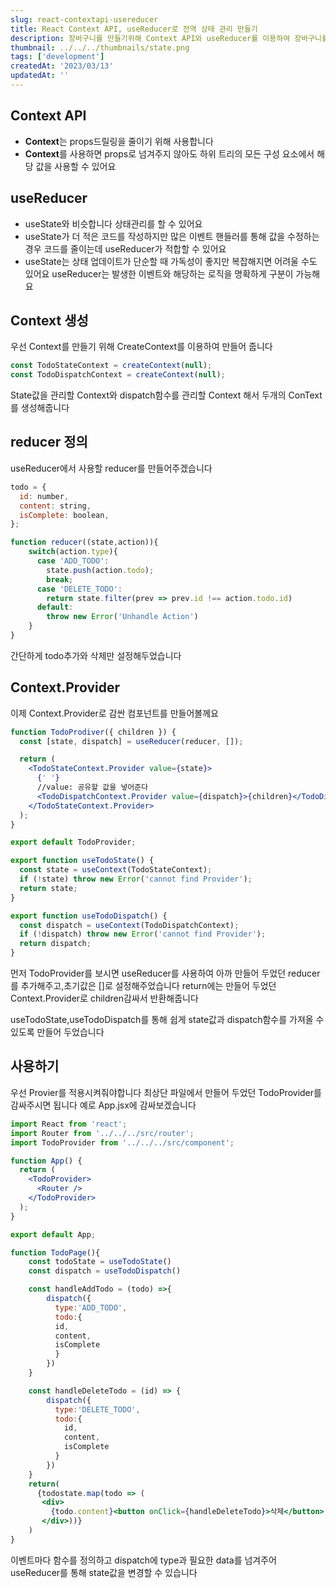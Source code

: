 ```yaml
---
slug: react-contextapi-usereducer
title: React Context API, useReducer로 전역 상태 관리 만들기
description: 장바구니를 만들기위해 Context API와 useReducer를 이용하여 장바구니를 관리 할 수 있는 전역 상태 관리를 만들어보자
thumbnail: ../../../thumbnails/state.png
tags: ['development']
createdAt: '2023/03/13'
updatedAt: ''
---
```


## Context API

- **Context**는 props드릴링을 줄이기 위해 사용합니다
- **Context**를 사용하면 props로 넘겨주지 않아도 하위 트리의 모든 구성 요소에서 해당 값을 사용할 수 있어요

## useReducer

- useState와 비슷합니다 상태관리를 할 수 있어요
- useState가 더 적은 코드를 작성하지만
  많은 이벤트 핸들러를 통해 값을 수정하는 경우 코드를 줄이는데 useReducer가 적합할 수 있어요
- useState는 상태 업데이트가 단순할 때 가독성이 좋지만 복잡해지면 어려울 수도 있어요
  useReducer는 발생한 이벤트와 해당하는 로직을 명확하게 구분이 가능해요

## Context 생성

우선 Context를 만들기 위해 CreateContext를 이용하여 만들어 줍니다

```js
const TodoStateContext = createContext(null);
const TodoDispatchContext = createContext(null);
```

State값을 관리할 Context와 dispatch함수를 관리할 Context 해서 두개의 ConText를 생성해줍니다

## reducer 정의

useReducer에서 사용할 reducer를 만들어주겠습니다

```js
todo = {
  id: number,
  content: string,
  isComplete: boolean,
};
```

```js
function reducer((state,action)){
	switch(action.type){
      case 'ADD_TODO':
        state.push(action.todo);
        break;
      case 'DELETE_TODO':
        return state.filter(prev => prev.id !== action.todo.id)
      default:
        throw new Error('Unhandle Action')
    }
}
```

간단하게 todo추가와 삭제만 설정해두었습니다

## Context.Provider

이제 Context.Provider로 감싼 컴포넌트를 만들어볼께요

```jsx
function TodoProdiver({ children }) {
  const [state, dispatch] = useReducer(reducer, []);

  return (
    <TodoStateContext.Provider value={state}>
      {' '}
      //value: 공유할 값을 넣어준다
      <TodoDispatchContext.Provider value={dispatch}>{children}</TodoDispatchContext.Provider>
    </TodoStateContext.Provider>
  );
}

export default TodoProvider;

export function useTodoState() {
  const state = useContext(TodoStateContext);
  if (!state) throw new Error('cannot find Provider');
  return state;
}

export function useTodoDispatch() {
  const dispatch = useContext(TodoDispatchContext);
  if (!dispatch) throw new Error('cannot find Provider');
  return dispatch;
}
```

먼저 TodoProvider를 보시면
useReducer를 사용하여 아까 만들어 두었던 reducer를 추가해주고,초기값은 []로 설정해주었습니다
return에는 만들어 두었던 Context.Provider로 children감싸서 반환해줍니다

useTodoState,useTodoDispatch를 통해 쉽게 state값과 dispatch함수를 가져올 수 있도록 만들어 두었습니다

## 사용하기

우선 Provier를 적용시켜줘야합니다 최상단 파일에서 만들어 두었던 TodoProvider를 감싸주시면 됩니다
예로 App.jsx에 감싸보겠습니다

```jsx
import React from 'react';
import Router from '../../../src/router';
import TodoProvider from '../../../src/component';

function App() {
  return (
    <TodoProvider>
      <Router />
    </TodoProvider>
  );
}

export default App;
```

```jsx
function TodoPage(){
	const todoState = useTodoState()
    const dispatch = useTodoDispatch()

    const handleAddTodo = (todo) =>{
    	dispatch({
          type:'ADD_TODO',
          todo:{
	      id,
          content,
          isComplete
          }
        })
    }

    const handleDeleteTodo = (id) => {
    	dispatch({
          type:'DELETE_TODO',
          todo:{
            id,
            content,
            isComplete
          }
        })
    }
    return(
      {todostate.map(todo => (
       <div>
         {todo.content}<button onClick={handleDeleteTodo}>삭제</button>
       </div>))}
    )
}
```

이벤트마다 함수를 정의하고 dispatch에 type과 필요한 data를 넘겨주어 useReducer를 통해 state값을 변경할 수 있습니다
